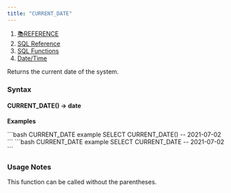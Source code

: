 ```yaml
---
title: "CURRENT_DATE"
---
```


1. [📚REFERENCE](/reference)
2. [SQL Reference](/reference/sql-reference)
3. [SQL Functions](/reference/sql-reference/all-functions)
4. [Date/Time](/reference/sql-reference/all-functions/date-time)

Returns the current date of the system.

### Syntax

#### CURRENT\_DATE() → date

**Examples**

<CodeGroup>
  ```bash CURRENT_DATE example
  SELECT CURRENT_DATE()
  -- 2021-07-02
  ```
</CodeGroup>

<CodeGroup>
  ```bash CURRENT_DATE example
  SELECT CURRENT_DATE
  -- 2021-07-02
  ```
</CodeGroup>

### Usage Notes

This function can be called without the parentheses.
